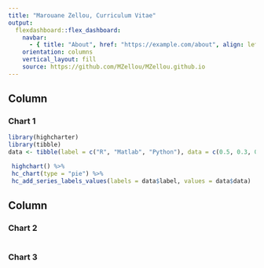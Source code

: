 ```yaml
---
title: "Marouane Zellou, Curriculum Vitae"
output: 
  flexdashboard::flex_dashboard:
    navbar:
      - { title: "About", href: "https://example.com/about", align: left }
    orientation: columns
    vertical_layout: fill
    source: https://github.com/MZellou/MZellou.github.io
---
```


Column 
-------------------------------------
    
### Chart 1
    
```r
library(highcharter)
library(tibble)
data <- tibble(label = c("R", "Matlab", "Python"), data = c(0.5, 0.3, 0.2))

 highchart() %>% 
 hc_chart(type = "pie") %>% 
 hc_add_series_labels_values(labels = data$label, values = data$data)

```
   
Column {.tabset .tabset-fade}
-------------------------------------
   
### Chart 2

```r
```   
 
### Chart 3
    
```r
```

